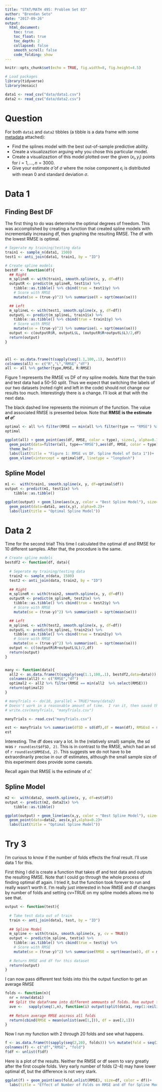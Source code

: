 ```yaml
---
title: "STAT/MATH 495: Problem Set 03"
author: "Brendan Seto"
date: "2017-09-26"
output:
  html_document:
    toc: true
    toc_float: true
    toc_depth: 2
    collapsed: false
    smooth_scroll: false
    code_folding: show
---
```


```r
knitr::opts_chunk$set(echo = TRUE, fig.width=8, fig.height=4.5)

# Load packages
library(tidyverse)
library(mosaic)

data1 <- read_csv("data/data1.csv")
data2 <- read_csv("data/data2.csv")
```


# Question

For both `data1` and `data2` tibbles (a tibble is a data frame with some
[metadata](https://blog.rstudio.com/2016/03/24/tibble-1-0-0#tibbles-vs-data-frames) attached):

* Find the splines model with the best out-of-sample predictive ability.
* Create a visualizaztion arguing why you chose this particular model.
* Create a visualizaztion of this model plotted over the given $(x_i, y_i)$ points for $i=1,\ldots,n=3000$.
* Give your estimate $\widehat{\sigma}$ of $\sigma$ where the noise component $\epsilon_i$ is distributed with mean 0 and standard deviation $\sigma$.


# Data 1

## Finding Best DF
The first thing to do was determine the optimal degrees of freedom.  This was accomplished by creating a function that created spline models with incrementally increasing df, then graphing the resulting RMSE.  The df with the lowest RMSE is optimal.  


```r
# Seperate my training/testing data
train1 <- sample_n(data1, 1500)
test1 <- anti_join(data1, train1, by = "ID")

# Create spline models
bestdf <- function(df){
  ## Right
  m_splineR <- with(train1, smooth.spline(x, y, df=df))
  outputR <- predict(m_splineR, test1$x) %>% 
    tibble::as.tibble() %>% cbind(true = test1$y) %>% 
    # Score with RMSE
    mutate(se = (true-y)^2) %>% summarise(R = sqrt(mean(se)))

  ## Left
  m_splineL <- with(test1, smooth.spline(x, y, df=df))
  outputL <- predict(m_splineL, train1$x) %>% 
    tibble::as.tibble() %>% cbind(true = train1$y) %>% 
    # Score with RMSE
    mutate(se = (true-y)^2) %>% summarise(L = sqrt(mean(se)))
  output <- c(outputR$R, outputL$L, (outputR$R+outputL$L)/2,df)
  return(output)
}



all <- as.data.frame(t(sapply(seq(1.1,100,.1), bestdf)))
colnames(all) <- c("R","L","RMSE","df")
all <- all %>% gather(type,RMSE, R:RMSE)
```

Figure 1 represents the RMSE vs DF of my spline models.  Note that the train and test data had a 50-50 split.  Thus we expect that switching the labels of our two datasets (noted right and left in the code) should not change our results too much.  Interestingly there is a change.  I'll look at that with the next data.  

The black dashed line represents the minimum of the function.  The value and associated RMSE is presented below.  Note that **RMSE is the estimate of $\widehat{\sigma}$**!

```r
optimal <- all %>% filter(RMSE == min(all %>% filter(type == "RMSE") %>% select(RMSE)))
optimal
```

```r
ggplot(all) + geom_point(aes(df, RMSE, color = type), size=1, alpha=0.1) +
  geom_point(data=filter(all, type=="RMSE"),aes(df, RMSE, color = type), size=1) +
  theme_bw()+
  labs(list(title = "Figure 1: RMSE vs DF. Spline Model of Data 1"))+
  geom_vline(xintercept = optimal$df, linetype = "longdash")

```


## Spline Model

```r
m1 <-  with(train1, smooth.spline(x, y, df=optimal$df))
output <- predict(m1, test1$x) %>% 
    tibble::as.tibble()

ggplot(output) + geom_line(aes(x,y, color = "Best Spline Model"), size=2) + 
  geom_point(data=data1, aes(x,y), alpha=0.2)+
  labs(list(title = "Optimal Spline Model"))
```


# Data 2

Time for the second trial!  This time I calculated the optimal df and RMSE for 10 different samples.  After that, the procedure is the same.  

```r
# Create spline models
bestdf2 <- function(df, data){
  
  # Seperate my training/testing data
  train2 <- sample_n(data, 1500)
  test2 <- anti_join(data, train2, by = "ID")
  
  ## Right
  m_splineR <- with(train2, smooth.spline(x, y, df=df))
  outputR <- predict(m_splineR, test2$x) %>% 
    tibble::as.tibble() %>% cbind(true = test2$y) %>% 
    # Score with RMSE
    mutate(se = (true-y)^2) %>% summarise(R = sqrt(mean(se)))

  ## Left
  m_splineL <- with(test2, smooth.spline(x, y, df=df))
  outputL <- predict(m_splineL, train2$x) %>% 
    tibble::as.tibble() %>% cbind(true = train2$y) %>% 
    # Score with RMSE
    mutate(se = (true-y)^2) %>% summarise(L = sqrt(mean(se)))
  output <- c((outputR$R+outputL$L)/2,df)
  return(output)
}


many <- function(data){
  all2 <- as.data.frame(t(sapply(seq(1.1,100,.1), bestdf2,data=data)))
  colnames(all2) <- c("RMSE","df")
  optimal2 <- all2 %>% filter(RMSE == min(all2  %>% select(RMSE)))
  return(optimal2)
}

# manyTrials <- do(10, parallel = TRUE)*many(data2)
# Doesn't work in a reasonable amount of time.  I ran it, then saved the data.  Will just read in when kniting.  
# write.csv(manyTrials, "manyTrials.csv")

manyTrials <- read.csv("manyTrials.csv")

```

```r
est <- manyTrials %>% summarise(dfSD = sd(df),df = mean(df), RMSEsd = sd(RMSE),  RMSEM = mean(RMSE))
est
```

Interesting.  The df does vary a lot.  In the (relatively small) sample, the sd was `r round(est$dfSD, 2)`.  This is in contrast to the RMSE, which had an sd of `r round(est$RMSEsd, 2)`.  This suggests we do not have to be extraordinarily precise in our df estimates, although the small sample size of this experiment does provide some caveats.    

Recall again that RMSE is the estimate of $\widehat{\sigma}$.  

## Spline Model

```r
m2 <-  with(data2, smooth.spline(x, y, df=est$df))
output <- predict(m2, data2$x) %>% 
    tibble::as.tibble()

ggplot(output) + geom_line(aes(x,y, color = "Best Spline Model"), size=2) + 
  geom_point(data=data2, aes(x,y),alpha=0.2)+
  labs(list(title = "Optimal Spline Model"))
```


# Try 3

I'm curious to know if the number of folds effects the final result.  I'll use data 1 for this.  

First thing I did is create a function that takes df and test data and outputs the resulting RMSE.  Note that I could go through the whole process of finding optimal df again.  I tried it, but the function took forever to run and really wasn't worth it.  I'm really just interested in how RMSE and df changes by number of folds and setting cv=TRUE on my spline models allows me to see that.  

```r
output <- function(test){
  
  # Take test data out of train
  train <- anti_join(data1, test, by = "ID")
  
  ## Spline Model
  m_spline <- with(train, smooth.spline(x, y, cv = TRUE))
  output <- predict(m_spline, test$x) %>% 
    tibble::as.tibble() %>% cbind(true = test$y) %>% 
    # Score with RMSE
    mutate(se = (true-y)^2) %>% summarise(RMSE = sqrt(mean(se)), df = m_spline$df)
  
  # Return RMSE and df for this dataset
  return(output)
}
```

I can now pass different test folds into this the output function to get an average RMSE

```r
folds <- function(n){
  nr = nrow(data1)
  ## Split the dataframe into different ammounts of folds. Run output function on each
  ave <-   sapply(seq(1,n), function(i) output(split(data1, rep(1:ceiling(nr/n), each=n, length.out=nr))[[i]]))
  
  ## Return average RMSE accross all folds
  return(cbind(RMSE = mean(unlist(ave[1,])), df = ave[2,1]))
}
```

Now I run my function with 2 through 20 folds and see what happens.

```r
f <- as.data.frame(t(sapply(seq(2,20), folds))) %>% mutate(fold = seq(2,20))
colnames(f) <- c("df","RMSE", "fold")
f$df <- unlist(f$df)
```

Here is a plot of the results.  Neither the RMSE or df seem to vary greatly after the first couple folds.  Very early number of folds (2-4) may have lower optimal df, but the difference is not very stark.  

```r
ggplot(f) + geom_point(aes(fold,unlist(RMSE), size=df, color = df))+
  labs(title = "Effect of Number of Folds on RMSE and df for Spline Models", x = "Number of Folds", y="RMSE")
```

